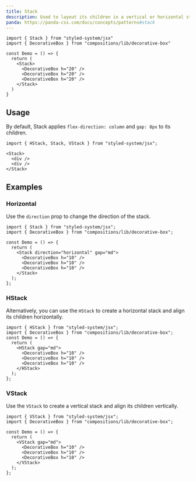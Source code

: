 ```yaml
---
title: Stack
description: Used to layout its children in a vertical or horizontal stack.
panda: https://panda-css.com/docs/concepts/patterns#stack
---
```


```tsx
import { Stack } from "styled-system/jsx"
import { DecorativeBox } from "compositions/lib/decorative-box"

const Demo = () => {
  return (
    <Stack>
      <DecorativeBox h="20" />
      <DecorativeBox h="20" />
      <DecorativeBox h="20" />
    </Stack>
  )
}
```

## Usage

By default, Stack applies `flex-direction: column` and `gap: 8px` to its
children.

```tsx
import { HStack, Stack, VStack } from "styled-system/jsx";
```

```tsx
<Stack>
  <div />
  <div />
</Stack>
```

## Examples

### Horizontal

Use the `direction` prop to change the direction of the stack.

```tsx
import { Stack } from "styled-system/jsx";
import { DecorativeBox } from "compositions/lib/decorative-box";

const Demo = () => {
  return (
    <Stack direction="horizontal" gap="md">
      <DecorativeBox h="10" />
      <DecorativeBox h="10" />
      <DecorativeBox h="10" />
    </Stack>
  );
};
```

### HStack

Alternatively, you can use the `HStack` to create a horizontal stack and align
its children horizontally.

```tsx
import { HStack } from "styled-system/jsx";
import { DecorativeBox } from "compositions/lib/decorative-box";
const Demo = () => {
  return (
    <HStack gap="md">
      <DecorativeBox h="10" />
      <DecorativeBox h="10" />
      <DecorativeBox h="10" />
    </HStack>
  );
};
```

### VStack

Use the `VStack` to create a vertical stack and align its children vertically.

```tsx
import { VStack } from "styled-system/jsx";
import { DecorativeBox } from "compositions/lib/decorative-box";

const Demo = () => {
  return (
    <VStack gap="md">
      <DecorativeBox h="10" />
      <DecorativeBox h="10" />
      <DecorativeBox h="10" />
    </VStack>
  );
};
```